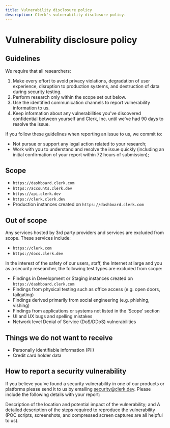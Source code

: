 ```yaml
---
title: Vulnerability disclosure policy
description: Clerk's vulnerability disclosure policy.
---
```


# Vulnerability disclosure policy

## Guidelines

We require that all researchers:

1. Make every effort to avoid privacy violations, degradation of user experience, disruption to production systems, and destruction of data during security testing.
2. Perform research only within the scope set out below.
3. Use the identified communication channels to report vulnerability information to us.
4. Keep information about any vulnerabilities you've discovered confidential between yourself and Clerk, Inc. until we've had 90 days to resolve the issue.

If you follow these guidelines when reporting an issue to us, we commit to:

- Not pursue or support any legal action related to your research;
- Work with you to understand and resolve the issue quickly (including an initial confirmation of your report within 72 hours of submission);

## Scope
- `https://dashboard.clerk.com`
- `https://accounts.clerk.dev`
- `https://api.clerk.dev`
- `https://clerk.clerk.dev`
- Production instances created on `https://dashboard.clerk.com`

## Out of scope

Any services hosted by 3rd party providers and services are excluded from scope. These services include:

- `https://clerk.com`
- `https://docs.clerk.dev`

In the interest of the safety of our users, staff, the Internet at large and you as a security researcher, the following test types are excluded from scope:

- Findings in Development or Staging instances created on `https://dashboard.clerk.com`
- Findings from physical testing such as office access (e.g. open doors, tailgating)
- Findings derived primarily from social engineering (e.g. phishing, vishing)
- Findings from applications or systems not listed in the ‘Scope’ section
- UI and UX bugs and spelling mistakes
- Network level Denial of Service (DoS/DDoS) vulnerabilities

## Things we do not want to receive

- Personally identifiable information (PII)
- Credit card holder data

## How to report a security vulnerability

If you believe you've found a security vulnerability in one of our products or platforms please send it to us by emailing security@clerk.dev. Please include the following details with your report:

Description of the location and potential impact of the vulnerability; and
A detailed description of the steps required to reproduce the vulnerability (POC scripts, screenshots, and compressed screen captures are all helpful to us).
